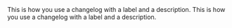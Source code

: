 <Update label="2024-10-12" description="v0.1.1">
  This is how you use a changelog with a label and a description.
</Update>
<Update label="2024-10-11" description="v0.1.0">
  This is how you use a changelog with a label and a description.
</Update>
